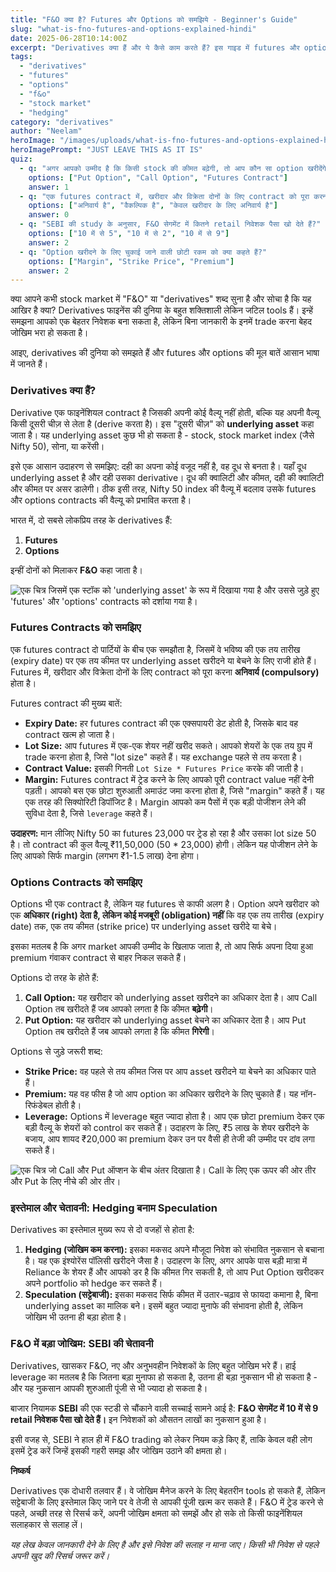 ```yaml
---
title: "F&O क्या है? Futures और Options को समझिये - Beginner's Guide"
slug: "what-is-fno-futures-and-options-explained-hindi"
date: 2025-06-28T10:14:00Z
excerpt: "Derivatives क्या हैं और ये कैसे काम करते हैं? इस गाइड में futures और options की मूल बातें, उनके उपयोग और भारतीय निवेशकों के लिए जोखिमों को समझें।"
tags:
  - "derivatives"
  - "futures"
  - "options"
  - "f&o"
  - "stock market"
  - "hedging"
category: "derivatives"
author: "Neelam"
heroImage: "/images/uploads/what-is-fno-futures-and-options-explained-hindi/hero-image.jpg"
heroImagePrompt: "JUST LEAVE THIS AS IT IS"
quiz:
  - q: "अगर आपको उम्मीद है कि किसी stock की कीमत बढ़ेगी, तो आप कौन सा option खरीदेंगे?"
    options: ["Put Option", "Call Option", "Futures Contract"]
    answer: 1
  - q: "एक futures contract में, खरीदार और विक्रेता दोनों के लिए contract को पूरा करना..."
    options: ["अनिवार्य है", "वैकल्पिक है", "केवल खरीदार के लिए अनिवार्य है"]
    answer: 0
  - q: "SEBI की study के अनुसार, F&O सेगमेंट में कितने retail निवेशक पैसा खो देते हैं?"
    options: ["10 में से 5", "10 में से 2", "10 में से 9"]
    answer: 2
  - q: "Option खरीदने के लिए चुकाई जाने वाली छोटी रकम को क्या कहते हैं?"
    options: ["Margin", "Strike Price", "Premium"]
    answer: 2
---
```


क्या आपने कभी stock market में "F&O" या "derivatives" शब्द सुना है और सोचा है कि यह आखिर है क्या? Derivatives फाइनेंस की दुनिया के बहुत शक्तिशाली लेकिन जटिल tools हैं। इन्हें समझना आपको एक बेहतर निवेशक बना सकता है, लेकिन बिना जानकारी के इनमें trade करना बेहद जोखिम भरा हो सकता है।

आइए, derivatives की दुनिया को समझते हैं और futures और options की मूल बातें आसान भाषा में जानते हैं।

### Derivatives क्या हैं?

Derivative एक फाइनेंशियल contract है जिसकी अपनी कोई वैल्यू नहीं होती, बल्कि यह अपनी वैल्यू किसी दूसरी चीज़ से लेता है (derive करता है)। इस "दूसरी चीज़" को **underlying asset** कहा जाता है। यह underlying asset कुछ भी हो सकता है - stock, stock market index (जैसे Nifty 50), सोना, या करेंसी।

इसे एक आसान उदाहरण से समझिए: दही का अपना कोई वजूद नहीं है, वह दूध से बनता है। यहाँ दूध underlying asset है और दही उसका derivative। दूध की क्वालिटी और कीमत, दही की क्वालिटी और कीमत पर असर डालेगी। ठीक इसी तरह, Nifty 50 index की वैल्यू में बदलाव उसके futures और options contracts की वैल्यू को प्रभावित करता है।

भारत में, दो सबसे लोकप्रिय तरह के derivatives हैं:
1.  **Futures**
2.  **Options**

इन्हीं दोनों को मिलाकर **F&O** कहा जाता है।

![एक चित्र जिसमें एक स्टॉक को 'underlying asset' के रूप में दिखाया गया है और उससे जुड़े हुए 'futures' और 'options' contracts को दर्शाया गया है।](/images/uploads/what-is-fno-futures-and-options-explained-hindi/derivative-concept.png)

### Futures Contracts को समझिए

एक futures contract दो पार्टियों के बीच एक समझौता है, जिसमें वे भविष्य की एक तय तारीख (expiry date) पर एक तय कीमत पर underlying asset खरीदने या बेचने के लिए राजी होते हैं। Futures में, खरीदार और विक्रेता दोनों के लिए contract को पूरा करना **अनिवार्य (compulsory)** होता है।

Futures contract की मुख्य बातें:

*   **Expiry Date:** हर futures contract की एक एक्सपायरी डेट होती है, जिसके बाद वह contract खत्म हो जाता है।
*   **Lot Size:** आप futures में एक-एक शेयर नहीं खरीद सकते। आपको शेयरों के एक तय ग्रुप में trade करना होता है, जिसे "lot size" कहते हैं। यह exchange पहले से तय करता है।
*   **Contract Value:** इसकी गिनती `Lot Size * Futures Price` करके की जाती है।
*   **Margin:** Futures contract में ट्रेड करने के लिए आपको पूरी contract value नहीं देनी पड़ती। आपको बस एक छोटा शुरुआती अमाउंट जमा करना होता है, जिसे "margin" कहते हैं। यह एक तरह की सिक्योरिटी डिपॉजिट है। Margin आपको कम पैसों में एक बड़ी पोजीशन लेने की सुविधा देता है, जिसे `leverage` कहते हैं।

**उदाहरण:** मान लीजिए Nifty 50 का futures 23,000 पर ट्रेड हो रहा है और उसका lot size 50 है। तो contract की कुल वैल्यू ₹11,50,000 (50 * 23,000) होगी। लेकिन यह पोजीशन लेने के लिए आपको सिर्फ margin (लगभग ₹1-1.5 लाख) देना होगा।

### Options Contracts को समझिए

Options भी एक contract है, लेकिन यह futures से काफी अलग है। Option अपने खरीदार को एक **अधिकार (right) देता है, लेकिन कोई मजबूरी (obligation) नहीं** कि वह एक तय तारीख (expiry date) तक, एक तय कीमत (strike price) पर underlying asset खरीदे या बेचे।

इसका मतलब है कि अगर market आपकी उम्मीद के खिलाफ जाता है, तो आप सिर्फ अपना दिया हुआ premium गंवाकर contract से बाहर निकल सकते हैं।

Options दो तरह के होते हैं:

1.  **Call Option:** यह खरीदार को underlying asset खरीदने का अधिकार देता है। आप Call Option तब खरीदते हैं जब आपको लगता है कि कीमत **बढ़ेगी**।
2.  **Put Option:** यह खरीदार को underlying asset बेचने का अधिकार देता है। आप Put Option तब खरीदते हैं जब आपको लगता है कि कीमत **गिरेगी**।

Options से जुड़े जरूरी शब्द:

*   **Strike Price:** वह पहले से तय कीमत जिस पर आप asset खरीदने या बेचने का अधिकार पाते हैं।
*   **Premium:** यह वह फीस है जो आप option का अधिकार खरीदने के लिए चुकाते हैं। यह नॉन-रिफंडेबल होती है।
*   **Leverage:** Options में leverage बहुत ज्यादा होता है। आप एक छोटा premium देकर एक बड़ी वैल्यू के शेयरों को control कर सकते हैं। उदाहरण के लिए, ₹5 लाख के शेयर खरीदने के बजाय, आप शायद ₹20,000 का premium देकर उन पर वैसी ही तेजी की उम्मीद पर दांव लगा सकते हैं।

![एक चित्र जो Call और Put ऑप्शन के बीच अंतर दिखाता है। Call के लिए एक ऊपर की ओर तीर और Put के लिए नीचे की ओर तीर।](/images/uploads/what-is-fno-futures-and-options-explained-hindi/call-vs-put.png)

### इस्तेमाल और चेतावनी: Hedging बनाम Speculation

Derivatives का इस्तेमाल मुख्य रूप से दो वजहों से होता है:

1.  **Hedging (जोखिम कम करना):** इसका मकसद अपने मौजूदा निवेश को संभावित नुकसान से बचाना है। यह एक इंश्योरेंस पॉलिसी खरीदने जैसा है। उदाहरण के लिए, अगर आपके पास बड़ी मात्रा में Reliance के शेयर हैं और आपको डर है कि कीमत गिर सकती है, तो आप Put Option खरीदकर अपने portfolio को hedge कर सकते हैं।
2.  **Speculation (सट्टेबाजी):** इसका मकसद सिर्फ कीमत में उतार-चढ़ाव से फायदा कमाना है, बिना underlying asset का मालिक बने। इसमें बहुत ज्यादा मुनाफे की संभावना होती है, लेकिन जोखिम भी उतना ही बड़ा होता है।

### F&O में बड़ा जोखिम: SEBI की चेतावनी

Derivatives, खासकर F&O, नए और अनुभवहीन निवेशकों के लिए बहुत जोखिम भरे हैं। हाई leverage का मतलब है कि जितना बड़ा मुनाफा हो सकता है, उतना ही बड़ा नुकसान भी हो सकता है - और यह नुकसान आपकी शुरुआती पूंजी से भी ज्यादा हो सकता है।

बाजार नियामक **SEBI** की एक स्टडी से चौंकाने वाली सच्चाई सामने आई है: **F&O सेगमेंट में 10 में से 9 retail निवेशक पैसा खो देते हैं।** इन निवेशकों को औसतन लाखों का नुकसान हुआ है।

इसी वजह से, SEBI ने हाल ही में F&O trading को लेकर नियम कड़े किए हैं, ताकि केवल वही लोग इसमें ट्रेड करें जिन्हें इसकी गहरी समझ और जोखिम उठाने की क्षमता हो।

**निष्कर्ष**

Derivatives एक दोधारी तलवार हैं। वे जोखिम मैनेज करने के लिए बेहतरीन tools हो सकते हैं, लेकिन सट्टेबाजी के लिए इस्तेमाल किए जाने पर वे तेजी से आपकी पूंजी खत्म कर सकते हैं। F&O में ट्रेड करने से पहले, अच्छी तरह से रिसर्च करें, अपनी जोखिम क्षमता को समझें और हो सके तो किसी फाइनेंशियल सलाहकार से सलाह लें।

*यह लेख केवल जानकारी देने के लिए है और इसे निवेश की सलाह न माना जाए। किसी भी निवेश से पहले अपनी खुद की रिसर्च जरूर करें।*